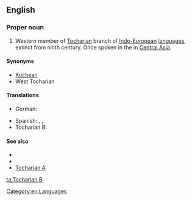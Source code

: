 ==English==
{{wikipedia}}

===Proper noun===
{{en-proper noun}}

# Western member of [[Tocharian]] branch of [[Indo-European]] [[language]]s, extinct from ninth century. Once spoken in the {{w|Tarim Basin}} in [[Central Asia]].

====Synonyms====
* [[Kuchean]]
* West Tocharian

====Translations====
{{trans-top|western member of Tocharian branch}}
* German: {{t|de|Tocharisch B|n}}
{{trans-mid}}
* Spanish: {{t|es|tocario B|m}}, {{t|es|kucheano|m}}, {{t|es|tocario occidental|m}}
* Tocharian B: {{t|txb|kuśiññe}}
{{trans-bottom}}

====See also====
* {{langcat}}
* {{langlist}}
* [[Tocharian A]]

[[Category:en:Languages]]

[[ta:Tocharian B]]